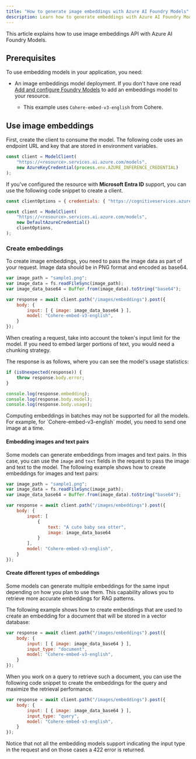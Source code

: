 ```yaml
---
title: "How to generate image embeddings with Azure AI Foundry Models"
description: Learn how to generate embeddings with Azure AI Foundry Models
---
```



<FeaturePreview />

This article explains how to use image embeddings API with Azure AI Foundry Models.

## Prerequisites

To use embedding models in your application, you need:


<HowToPrerequisites />


<HowToPrerequisitesJavascript />

* An image embeddings model deployment. If you don't have one read [Add and configure Foundry Models](../../how-to/create-model-deployments) to add an embeddings model to your resource.

  * This example uses `Cohere-embed-v3-english` from Cohere.

## Use image embeddings

First, create the client to consume the model. The following code uses an endpoint URL and key that are stored in environment variables.

```javascript
const client = ModelClient(
    "https://<resource>.services.ai.azure.com/models", 
    new AzureKeyCredential(process.env.AZURE_INFERENCE_CREDENTIAL)
);
```

If you've configured the resource with **Microsoft Entra ID** support, you can use the following code snippet to create a client.

```javascript
const clientOptions = { credentials: { "https://cognitiveservices.azure.com" } };

const client = ModelClient(
    "https://<resource>.services.ai.azure.com/models", 
    new DefaultAzureCredential()
    clientOptions,
);
```

### Create embeddings

To create image embeddings, you need to pass the image data as part of your request. Image data should be in PNG format and encoded as base64.

```javascript
var image_path = "sample1.png";
var image_data = fs.readFileSync(image_path);
var image_data_base64 = Buffer.from(image_data).toString("base64");

var response = await client.path("/images/embeddings").post({
    body: {
        input: [ { image: image_data_base64 } ],
        model: "Cohere-embed-v3-english",
    }
});
```

<Tip>
When creating a request, take into account the token's input limit for the model. If you need to embed larger portions of text, you would need a chunking strategy.
</Tip>

The response is as follows, where you can see the model's usage statistics:


```javascript
if (isUnexpected(response)) {
    throw response.body.error;
}

console.log(response.embedding);
console.log(response.body.model);
console.log(response.body.usage);
```

<Info>
Computing embeddings in batches may not be supported for all the models. For example, for `Cohere-embed-v3-english` model, you need to send one image at a time.
</Info>

#### Embedding images and text pairs

Some models can generate embeddings from images and text pairs. In this case, you can use the `image` and `text` fields in the request to pass the image and text to the model. The following example shows how to create embeddings for images and text pairs:


```javascript
var image_path = "sample1.png";
var image_data = fs.readFileSync(image_path);
var image_data_base64 = Buffer.from(image_data).toString("base64");

var response = await client.path("/images/embeddings").post({
    body: {
        input: [
            {
                text: "A cute baby sea otter",
                image: image_data_base64
            }
        ],
        model: "Cohere-embed-v3-english",
    }
});
```

#### Create different types of embeddings

Some models can generate multiple embeddings for the same input depending on how you plan to use them. This capability allows you to retrieve more accurate embeddings for RAG patterns. 

The following example shows how to create embeddings that are used to create an embedding for a document that will be stored in a vector database:


```javascript
var response = await client.path("/images/embeddings").post({
    body: {
        input: [ { image: image_data_base64 } ],
        input_type: "document",
        model: "Cohere-embed-v3-english",
    }
});
```

When you work on a query to retrieve such a document, you can use the following code snippet to create the embeddings for the query and maximize the retrieval performance.


```javascript
var response = await client.path("/images/embeddings").post({
    body: {
        input: [ { image: image_data_base64 } ],
        input_type: "query",
        model: "Cohere-embed-v3-english",
    }
});
```

Notice that not all the embedding models support indicating the input type in the request and on those cases a 422 error is returned.
